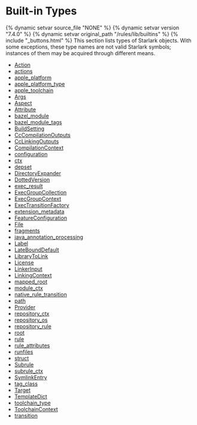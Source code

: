 <html devsite>
<head>
  <meta name="project_path" value="/_project.yaml">
  <meta name="book_path" value="/versions/7.4.0/_book.yaml">
</head>
<body>
<h1 class="page-title">Built-in Types</h1>

{% dynamic setvar source_file "NONE" %}
{% dynamic setvar version "7.4.0" %}
{% dynamic setvar original_path "/rules/lib/builtins" %}
{% include "_buttons.html" %}
This section lists types of Starlark objects. With some exceptions, these type names are not valid Starlark symbols; instances of them may be acquired through different means.

<ul>

<li><a href="/versions/7.4.0/rules/lib/builtins/Action">Action</a></li>

<li><a href="/versions/7.4.0/rules/lib/builtins/actions">actions</a></li>

<li><a href="/versions/7.4.0/rules/lib/builtins/apple_platform">apple_platform</a></li>

<li><a href="/versions/7.4.0/rules/lib/builtins/apple_platform_type">apple_platform_type</a></li>

<li><a href="/versions/7.4.0/rules/lib/builtins/apple_toolchain">apple_toolchain</a></li>

<li><a href="/versions/7.4.0/rules/lib/builtins/Args">Args</a></li>

<li><a href="/versions/7.4.0/rules/lib/builtins/Aspect">Aspect</a></li>

<li><a href="/versions/7.4.0/rules/lib/builtins/Attribute">Attribute</a></li>

<li><a href="/versions/7.4.0/rules/lib/builtins/bazel_module">bazel_module</a></li>

<li><a href="/versions/7.4.0/rules/lib/builtins/bazel_module_tags">bazel_module_tags</a></li>

<li><a href="/versions/7.4.0/rules/lib/builtins/BuildSetting">BuildSetting</a></li>

<li><a href="/versions/7.4.0/rules/lib/builtins/CcCompilationOutputs">CcCompilationOutputs</a></li>

<li><a href="/versions/7.4.0/rules/lib/builtins/CcLinkingOutputs">CcLinkingOutputs</a></li>

<li><a href="/versions/7.4.0/rules/lib/builtins/CompilationContext">CompilationContext</a></li>

<li><a href="/versions/7.4.0/rules/lib/builtins/configuration">configuration</a></li>

<li><a href="/versions/7.4.0/rules/lib/builtins/ctx">ctx</a></li>

<li><a href="/versions/7.4.0/rules/lib/builtins/depset">depset</a></li>

<li><a href="/versions/7.4.0/rules/lib/builtins/DirectoryExpander">DirectoryExpander</a></li>

<li><a href="/versions/7.4.0/rules/lib/builtins/DottedVersion">DottedVersion</a></li>

<li><a href="/versions/7.4.0/rules/lib/builtins/exec_result">exec_result</a></li>

<li><a href="/versions/7.4.0/rules/lib/builtins/ExecGroupCollection">ExecGroupCollection</a></li>

<li><a href="/versions/7.4.0/rules/lib/builtins/ExecGroupContext">ExecGroupContext</a></li>

<li><a href="/versions/7.4.0/rules/lib/builtins/ExecTransitionFactory">ExecTransitionFactory</a></li>

<li><a href="/versions/7.4.0/rules/lib/builtins/extension_metadata">extension_metadata</a></li>

<li><a href="/versions/7.4.0/rules/lib/builtins/FeatureConfiguration">FeatureConfiguration</a></li>

<li><a href="/versions/7.4.0/rules/lib/builtins/File">File</a></li>

<li><a href="/versions/7.4.0/rules/lib/builtins/fragments">fragments</a></li>

<li><a href="/versions/7.4.0/rules/lib/builtins/java_annotation_processing">java_annotation_processing</a></li>

<li><a href="/versions/7.4.0/rules/lib/builtins/Label">Label</a></li>

<li><a href="/versions/7.4.0/rules/lib/builtins/LateBoundDefault">LateBoundDefault</a></li>

<li><a href="/versions/7.4.0/rules/lib/builtins/LibraryToLink">LibraryToLink</a></li>

<li><a href="/versions/7.4.0/rules/lib/builtins/License">License</a></li>

<li><a href="/versions/7.4.0/rules/lib/builtins/LinkerInput">LinkerInput</a></li>

<li><a href="/versions/7.4.0/rules/lib/builtins/LinkingContext">LinkingContext</a></li>

<li><a href="/versions/7.4.0/rules/lib/builtins/mapped_root">mapped_root</a></li>

<li><a href="/versions/7.4.0/rules/lib/builtins/module_ctx">module_ctx</a></li>

<li><a href="/versions/7.4.0/rules/lib/builtins/native_rule_transition">native_rule_transition</a></li>

<li><a href="/versions/7.4.0/rules/lib/builtins/path">path</a></li>

<li><a href="/versions/7.4.0/rules/lib/builtins/Provider">Provider</a></li>

<li><a href="/versions/7.4.0/rules/lib/builtins/repository_ctx">repository_ctx</a></li>

<li><a href="/versions/7.4.0/rules/lib/builtins/repository_os">repository_os</a></li>

<li><a href="/versions/7.4.0/rules/lib/builtins/repository_rule">repository_rule</a></li>

<li><a href="/versions/7.4.0/rules/lib/builtins/root">root</a></li>

<li><a href="/versions/7.4.0/rules/lib/builtins/rule">rule</a></li>

<li><a href="/versions/7.4.0/rules/lib/builtins/rule_attributes">rule_attributes</a></li>

<li><a href="/versions/7.4.0/rules/lib/builtins/runfiles">runfiles</a></li>

<li><a href="/versions/7.4.0/rules/lib/builtins/struct">struct</a></li>

<li><a href="/versions/7.4.0/rules/lib/builtins/Subrule">Subrule</a></li>

<li><a href="/versions/7.4.0/rules/lib/builtins/subrule_ctx">subrule_ctx</a></li>

<li><a href="/versions/7.4.0/rules/lib/builtins/SymlinkEntry">SymlinkEntry</a></li>

<li><a href="/versions/7.4.0/rules/lib/builtins/tag_class">tag_class</a></li>

<li><a href="/versions/7.4.0/rules/lib/builtins/Target">Target</a></li>

<li><a href="/versions/7.4.0/rules/lib/builtins/TemplateDict">TemplateDict</a></li>

<li><a href="/versions/7.4.0/rules/lib/builtins/toolchain_type">toolchain_type</a></li>

<li><a href="/versions/7.4.0/rules/lib/builtins/ToolchainContext">ToolchainContext</a></li>

<li><a href="/versions/7.4.0/rules/lib/builtins/transition">transition</a></li>
</ul>
</body>
</html>

